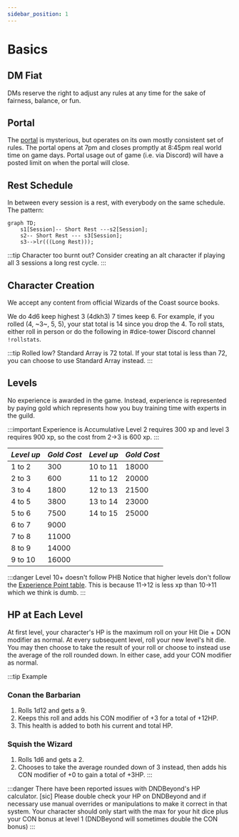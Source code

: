 ```yaml
---
sidebar_position: 1
---
```


# Basics

## DM Fiat

DMs reserve the right to adjust any rules at any time for the sake of fairness, balance, or fun.

## Portal

The [portal](../archives/Portal/portal.md) is mysterious, but operates on its own mostly consistent set of rules. The portal opens at 7pm and closes promptly at 8:45pm real world time on game days. Portal usage out of game (i.e. via Discord) will have a posted limit on when the portal will close.

## Rest Schedule

In between every session is a rest, with everybody on the same schedule. The pattern:

```mermaid
graph TD;
    s1[Session]-- Short Rest ---s2[Session];
    s2-- Short Rest --- s3[Session];
    s3-->lr(((Long Rest)));
```

:::tip Character too burnt out?
Consider creating an alt character if playing all 3 sessions a long rest cycle.
:::

## Character Creation

We accept any content from official Wizards of the Coast source books.

We do 4d6 keep highest 3 (4dkh3) 7 times keep 6. For example, if you rolled (4, ~3~, 5, 5), your stat total is 14 since you drop the 4. To roll stats, either roll in person or do the following in #dice-tower Discord channel `!rollstats`.

:::tip Rolled low?
Standard Array is 72 total. If your stat total is less than 72, you can choose to use Standard Array instead.
:::

## Levels

No experience is awarded in the game. Instead, experience is represented by paying gold which represents how you buy training time with experts in the guild.

:::important Experience is Accumulative
Level 2 requires 300 xp and level 3 requires 900 xp, so the cost from 2->3 is 600 xp.
:::

| _Level up_ | _Gold Cost_ | _Level up_ | _Gold Cost_ |
| ---------- | ----------- | ---------- | ----------- |
| 1 to 2     | 300         | 10 to 11   | 18000       |
| 2 to 3     | 600         | 11 to 12   | 20000       |
| 3 to 4     | 1800        | 12 to 13   | 21500       |
| 4 to 5     | 3800        | 13 to 14   | 23000       |
| 5 to 6     | 7500        | 14 to 15   | 25000       |
| 6 to 7     | 9000        |
| 7 to 8     | 11000       |
| 8 to 9     | 14000       |
| 9 to 10    | 16000       |

:::danger Level 10+ doesn't follow PHB
Notice that higher levels don't follow the [Experience Point table](https://www.dndbeyond.com/sources/basic-rules/step-by-step-characters#XPandProficiencyBonusProgression).
This is because 11->12 is less xp than 10->11 which we think is dumb.
:::

## HP at Each Level

At first level, your character's HP is the maximum roll on your Hit Die + DON modifier as normal.
At every subsequent level, roll your new level's hit die.
You may then choose to take the result of your roll or choose to instead use the average of the roll rounded down.
In either case, add your CON modifier as normal.

:::tip Example

### Conan the Barbarian

1. Rolls 1d12 and gets a 9.
2. Keeps this roll and adds his CON modifier of +3 for a total of +12HP.
3. This health is added to both his current and total HP.

### Squish the Wizard

1. Rolls 1d6 and gets a 2.
2. Chooses to take the average rounded down of 3 instead, then adds his CON modifier of +0 to gain a total of +3HP.
   :::

:::danger
There have been reported issues with DNDBeyond's HP calculator. [sic]
Please double check your HP on DNDBeyond and if necessary use manual overrides or manipulations to make it correct in that system. Your character should only start with the max for your hit dice plus your CON bonus at level 1 (DNDBeyond will sometimes double the CON bonus)
:::
